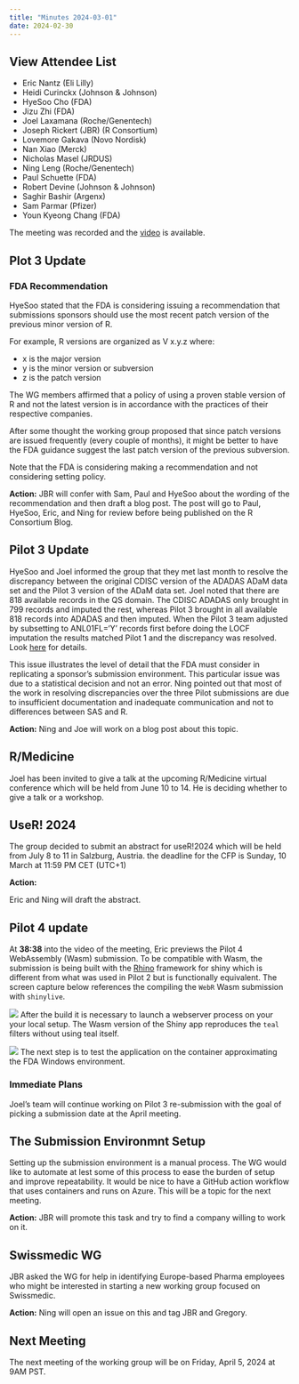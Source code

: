 ```yaml
---
title: "Minutes 2024-03-01"
date: 2024-02-30
---
```


::: {.callout-tip collapse="true"}
## View Attendee List

- Eric Nantz (Eli Lilly)
- Heidi Curinckx (Johnson & Johnson)
- HyeSoo Cho (FDA)
- Jizu Zhi (FDA)
- Joel Laxamana (Roche/Genentech)
- Joseph Rickert (JBR) (R Consortium)
- Lovemore Gakava (Novo Nordisk)
- Nan Xiao (Merck)
- Nicholas Masel (JRDUS)
- Ning Leng (Roche/Genentech)
- Paul Schuette (FDA)
- Robert Devine (Johnson & Johnson)
- Saghir Bashir (Argenx)
- Sam Parmar (Pfizer)
- Youn Kyeong Chang (FDA)

The meeting was recorded and the [video](https://zoom.us/rec/share/_n7MWF0l4R5FsccL4GzRrzXUoGOCXwxQqQuY4Pu2CqF0_DX9xMmpYUoxREA92uX-.m3O3hPqvxfZKyws4?startTime=1709312595000) is available.
 
:::

## Plot 3 Update

### FDA Recommendation

HyeSoo stated that the FDA is considering issuing a recommendation that submissions sponsors should use the most recent patch version of the previous minor version of R.

For example, R versions are organized as V x.y.z where:

* x is the major version
* y is the minor version or subversion 
* z is the patch version

The WG members affirmed that a policy of using a proven stable version of R and not the latest version is in accordance with the practices of their respective companies.

After some thought the working group proposed that since patch versions are issued frequently (every couple of months), it might be better to have the FDA guidance suggest the last patch version of the previous subversion.


Note that the FDA is considering making a recommendation and not considering setting policy.


**Action:**
JBR will confer with Sam, Paul and HyeSoo about the wording of the recommendation and then draft a blog post. The post will go to Paul, HyeSoo, Eric, and Ning for review before being published on the R Consortium Blog.

## Pilot 3 Update

HyeSoo and Joel informed the group that they met last month to resolve the discrepancy between the original CDISC version of the ADADAS ADaM data set and the Pilot 3 version of the ADaM data set. Joel noted that there are 818 available records in the QS domain. The CDISC ADADAS only brought in 799 records and imputed the rest, whereas Pilot 3 brought in all available 818 records into ADADAS and then imputed. When the Pilot 3 team adjusted by subsetting to ANL01FL='Y' records first before doing the LOCF imputation the results matched Pilot 1 and the discrepancy was resolved. Look [here](https://github.com/RConsortium/submissions-pilot3-adam/pull/146) for details.


This issue illustrates the level of detail that the FDA must consider in replicating a sponsor's submission environment. This particular issue was due to a statistical decision and not an error. Ning pointed out that most of the work in resolving discrepancies over the three Pilot submissions are due to insufficient documentation and inadequate communication and not to differences between SAS and R.

**Action:**
Ning and Joe will work on a blog post about this topic.


## R/Medicine

Joel has been invited to give a talk at the upcoming R/Medicine virtual conference which will be held from June 10 to 14. He is deciding whether to give a talk or a workshop.


## UseR! 2024
The group decided to submit an abstract for useR!2024 which will be held from July 8 to 11 in Salzburg, Austria. the deadline for the CFP is Sunday, 10 March at 11:59 PM CET (UTC+1)

**Action:**

Eric and Ning will draft the abstract.

## Pilot 4 update

At **38:38** into the video of the meeting, Eric previews the Pilot 4 WebAssembly (Wasm) submission. To be compatible with Wasm, the submission is being built with the [Rhino](https://appsilon.github.io/rhino/) framework for shiny which is different from what was used in Pilot 2 but is functionally equivalent. The screen capture below references the compiling the `WebR` Wasm submission with `shinylive`.

![](pilot4.png)
After the build it is necessary to launch a webserver process on your your local setup. The Wasm version of the Shiny app reproduces the `teal` filters without using teal itself.

![](KM.png)
The next step is to test the application on the container approximating the FDA Windows environment.

### Immediate Plans

Joel's team will continue working on Pilot 3 re-submission with the goal of picking a submission date at the April meeting.



## The Submission Environmnt Setup

Setting up the submission environment is a manual process. The WG would like to automate at lest some of this process to ease the burden of setup and improve repeatability. It would be nice to have a GitHub action workflow that uses containers and runs on Azure. This will be a topic for the next meeting. 

**Action:**
JBR will promote this task and try to find a company willing to work on it.

## Swissmedic WG
JBR asked the WG for help in identifying Europe-based Pharma employees who might be interested in starting a new working group focused on Swissmedic.

**Action:**
Ning will open an issue on this and tag JBR and Gregory.

## Next Meeting
The next meeting of the working group will be on Friday, April 5, 2024 at 9AM PST. 

